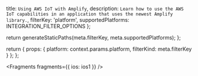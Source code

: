   title: `Using AWS IoT with Amplify`,
  description: `Learn how to use the AWS IoT capabilities in an application that uses the newest Amplify library.`,
  filterKey: 'platform',
  supportedPlatforms: INTEGRATION_FILTER_OPTIONS
};



  return generateStaticPaths(meta.filterKey, meta.supportedPlatforms);
};

  return {
    props: {
      platform: context.params.platform,
      filterKind: meta.filterKey
    }
  };
};


<Fragments fragments={{ ios: ios1 }} />
